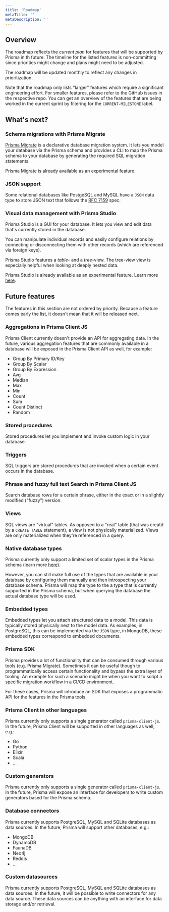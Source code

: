 ```yaml
---
title: 'Roadmap'
metaTitle: ''
metaDescription: ''
---
```


## Overview

The roadmap reflects the _current plan_ for features that will be supported by Prisma in th future. The timeline for the listed features is non-committing since priorities might change and plans might need to be adjusted.

The roadmap will be updated monthly to reflect any changes in prioritization.

Note that the roadmap only lists "larger" features which require a significant engineering effort. For smaller features, please refer to the GitHub issues in the respective repo. You can get an overview of the features that are being worked in the current sprint by filtering for the `CURRENT-MILESTONE` label.

## What's next?

### Schema migrations with Prisma Migrate

[Prisma Migrate]() is a declarative database migration system. It lets you model your database via the Prisma schema and provides a CLI to map the Prisma schema to your database by generating the required SQL migration statements.

Prisma Migrate is already available as an experimental feature.

### JSON support

Some relational databases like PostgeSQL and MySQL have a `JSON` data type to store JSON text that follows the [RFC 7159](https://tools.ietf.org/html/rfc7159) spec.

### Visual data management with Prisma Studio

Prisma Studio is a GUI for your database. It lets you view and edit data that's currently stored in the database.

You can manipulate individual records and easily configure relations by connecting or disconnecting them with other records (which are referenced via foreign keys).

Prisma Studio features a _table_- and a _tree_-view. The tree-view view is especially helpful when looking at deeply nested data.

Prisma Studio is already available as an experimental feature. Learn more [here]().

## Future features

The features in this section are not ordered by priority. Because a feature comes early the list, it doesn't mean that it will be released next.

### Aggregations in Prisma Client JS

Prisma Client currently doesn't provide an API for aggregating data. In the future, various aggregation features that are commonly available in a database will be exposed in the Prisma Client API as well, for example:

- Group By Primary ID/Key
- Group By Scalar
- Group By Expression
- Avg
- Median
- Max
- Min
- Count
- Sum
- Count Distinct
- Random

### Stored procedures

Stored procedures let you implement and invoke custom logic in your database.

### Triggers

SQL triggers are stored procedures that are invoked when a certain event occurs in the database.

### Phrase and fuzzy full text Search in Prisma Client JS

Search database rows for a certain phrase, either in the exact or in a slightly modified ("fuzzy") version.

### Views

SQL views are "virtual" tables. As opposed to a "real" table (that was creatd by a `CREATE TABLE` statement), a view is not physically materialized. Views are only materialized when they're referenced in a query.

### Native database types

Prisma currently only support a limited set of scalar types in the Prisma schema (learn more [here]()).

However, you can still make full use of the types that are available in your database by configuring them manually and then introspecting your database schema. Prisma will map the type to the a type that is currently supported in the Prisma schema, but when querying the database the actual database type will be used.

### Embedded types

Embedded types let you attach structured data to a model. This data is typically stored physically next to the model data. As examples, in PostgreSQL, this can be implemented via the `JSON` type, in MongoDB, these embedded types correspond to embedded documents.

### Prisma SDK

Prisma provides a lot of functionality that can be consumed through various tools (e.g. Prisma Migrate). Sometimes it can be useful though to programmatically access certain functionality and bypass the extra layer of tooling. An example for such a scenario might be when you want to script a specific migration workflow in a CI/CD environment.

For these cases, Prisma will introduce an SDK that exposes a programmatic API for the features in the Prisma tools.

### Prisma Client in other languages

Prisma currently only supports a single generator called `prisma-client-js`. In the future, Prisma Client will be supported in other languages as well, e.g.:

- Go
- Python
- Elixir
- Scala
- ...

### Custom generators

Prisma currently only supports a single generator called `prisma-client-js`. In the future, Prisma will expose an interface for developers to write custom generators based for the Prisma schema.

### Database connectors

Prisma currently supports PostgreSQL, MySQL and SQLite databases as data sources. In the future, Prisma will support other databases, e.g.:

- MongoDB
- DynamoDB
- FaunaDB
- Neo4j
- Reddis
- ...

### Custom datasources

Prisma currently supports PostgreSQL, MySQL and SQLite databases as data sources. In the future, it will be possible to write connectors for any data source. These data sources can be anything with an interface for data storage and/or retrieval.
